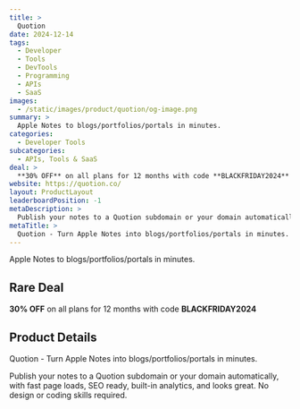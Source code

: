 ```yaml
---
title: >
  Quotion
date: 2024-12-14
tags:
  - Developer
  - Tools
  - DevTools
  - Programming
  - APIs
  - SaaS
images:
  - /static/images/product/quotion/og-image.png
summary: >
  Apple Notes to blogs/portfolios/portals in minutes.
categories:
  - Developer Tools
subcategories:
  - APIs, Tools & SaaS
deal: >
  **30% OFF** on all plans for 12 months with code **BLACKFRIDAY2024**
website: https://quotion.co/
layout: ProductLayout
leaderboardPosition: -1
metaDescription: >
  Publish your notes to a Quotion subdomain or your domain automatically, with fast page loads, SEO ready, built-in analytics, and looks great. No design or coding skills required.
metaTitle: >
  Quotion - Turn Apple Notes into blogs/portfolios/portals in minutes.
---
```

Apple Notes to blogs/portfolios/portals in minutes.

## Rare Deal

**30% OFF** on all plans for 12 months with code **BLACKFRIDAY2024**

## Product Details

Quotion - Turn Apple Notes into blogs/portfolios/portals in minutes.

Publish your notes to a Quotion subdomain or your domain automatically, with fast page loads, SEO ready, built-in analytics, and looks great. No design or coding skills required.
